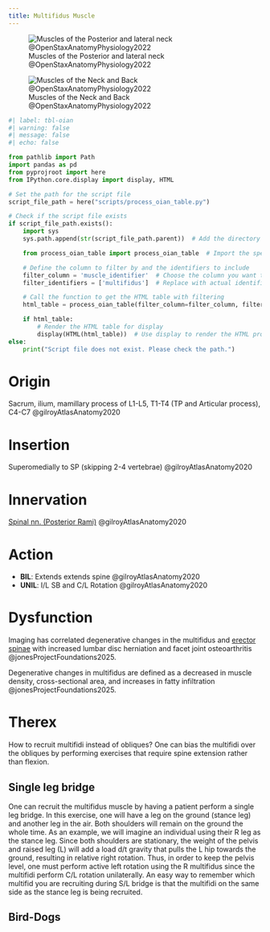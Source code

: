 ```yaml
---
title: Multifidus Muscle
---
```



![Muscles of the Posterior and lateral neck @OpenStaxAnatomyPhysiology2022](/The Archive/Images/OpenStax Anatomy and Physiology 2e/fig11.14 Posterior and Lateral Views of the Neck.jpeg){#fig-openstax-fig11.14}

![Muscles of the Neck and Back @OpenStaxAnatomyPhysiology2022](/The Archive/Images/OpenStax Anatomy and Physiology 2e/fig11.15 Muscles of the Neck and Back.jpeg){#fig-openstax-fig11.15}

```python
#| label: tbl-oian
#| warning: false
#| message: false
#| echo: false

from pathlib import Path
import pandas as pd
from pyprojroot import here
from IPython.core.display import display, HTML

# Set the path for the script file
script_file_path = here("scripts/process_oian_table.py")

# Check if the script file exists
if script_file_path.exists():
    import sys
    sys.path.append(str(script_file_path.parent))  # Add the directory of the script to the system path

    from process_oian_table import process_oian_table  # Import the specific function

    # Define the column to filter by and the identifiers to include
    filter_column = 'muscle_identifier'  # Choose the column you want to filter by
    filter_identifiers = ['multifidus']  # Replace with actual identifiers you want to include

    # Call the function to get the HTML table with filtering
    html_table = process_oian_table(filter_column=filter_column, filter_identifiers=filter_identifiers)

    if html_table:
        # Render the HTML table for display
        display(HTML(html_table))  # Use display to render the HTML properly
else:
    print("Script file does not exist. Please check the path.")

```


# Origin {#origin}
Sacrum, ilium, mamillary process of L1-L5, T1-T4 (TP and Articular process), C4-C7 @gilroyAtlasAnatomy2020

# Insertion {#insertion} 
Superomedially to SP (skipping 2-4 vertebrae) @gilroyAtlasAnatomy2020

# Innervation {#innervation}
[Spinal nn. (Posterior Rami)]({{< var ref-spinal-nerves.path >}}) @gilroyAtlasAnatomy2020

# Action {#action}

- **BIL**: Extends extends spine @gilroyAtlasAnatomy2020
- **UNIL**: I/L SB and C/L Rotation @gilroyAtlasAnatomy2020


# Dysfunction

Imaging has correlated degenerative changes in the multifidus and [erector spinae]({{< var ref-erector-spinae.path >}}) with increased lumbar disc herniation and facet joint osteoarthritis @jonesProjectFoundations2025.

::: {.callout-note}
Degenerative changes in multifidus are defined as a decreased in muscle density, cross-sectional area, and increases in fatty infiltration @jonesProjectFoundations2025.
:::

# Therex
How to recruit multifidi instead of obliques?
One can bias the multifidi over the obliques by performing exercises that require spine extension rather than flexion.

## Single leg bridge
One can recruit the multifidus muscle by having a patient perform a single leg bridge. In this exercise, one will have a leg on the ground (stance leg) and another leg in the air. Both shoulders will remain on the ground the whole time. As an example, we will imagine an individual using their R leg as the stance leg. Since both shoulders are stationary, the weight of the pelvis and raised leg (L) will add a load d/t gravity that pulls the L hip towards the ground, resulting in relative right rotation. Thus, in order to keep the pelvis level, one must perform active left rotation using the R multifidus since the multifidi perform C/L rotation unilaterally. An easy way to remember which multifid you are recruiting during S/L bridge is that the multifidi on the same side as the stance leg is being recruited.


## Bird-Dogs